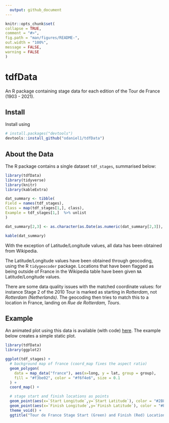 ```yaml
---
  output: github_document
---
```


  <!-- README.md is generated from README.Rmd. Please edit that file -->

  ```r
knitr::opts_chunk$set(
  collapse = TRUE,
  comment = "#>",
  fig.path = "man/figures/README-",
  out.width = "100%",
  message = FALSE,
  warning = FALSE
)
```

# tdfData

An R package containing stage data for each edition of the Tour de France (1903 - 2021).

## Install
Install using

```r
# install.packages("devtools")
devtools::install_github("odaniel1/tdfData")
```

## About the Data

The R package contains a single dataset `tdf_stages`, summarised below:

  ```r
library(tdfData)
library(tidyverse)
library(knitr)
library(kableExtra)

dat_summary <- tibble(
  Field = names(tdf_stages),
  Class = map(tdf_stages[1,], class),
  Example = tdf_stages[1,]  %>% unlist
)

dat_summary[2,3] <- as.character(as.Date(as.numeric(dat_summary[2,3]), origin = "1970-01-01"))

kable(dat_summary)
```

With the exception of Latitude/Longitude values, all data has been obtained from Wikipedia.

The Latitude/Longitude values have been obtained through geocoding, using the R `tidygeocoder` package. Locations that have been flagged as being outside of France in the Wikipedia table have been given `NA` Latitude/Longitude values.

There are some data quality issues with the matched coordinate values: for instance Stage 2 of the 2010 Tour is marked as starting in *Rotterdam*, not *Rotterdam (Netherlands)*. The geocoding then tries to match this to a location in France, landing on *Rue de Rotterdam, Tours*.

## Example

An animated plot using this data is available (with code) [here](https://odaniel1.github.io/posts/2021-06-25-tdf-shape-21/). The example below creates a simple static plot.

```r
library(tdfData)
library(ggplot2)

ggplot(tdf_stages) +
  # background map of france (coord_map fixes the aspect ratio)
  geom_polygon(
    data = map_data("france"), aes(x=long, y = lat, group = group),
    fill = "#f3be02", color = "#f6f4e6", size = 0.1
  ) +
  coord_map() +

  # stage start and finish locations as points
  geom_point(aes(x=`Start Longitude`,y=`Start Latitude`), color = "#2B8C40", alpha = 0.7) +
  geom_point(aes(x=`Finish Longitude`,y=`Finish Latitude`), color = "#F84B30", alpha = 0.7) +
  theme_void() +
  ggtitle("Tour de France Stage Start (Green) and Finish (Red) Locations\n1903 - 2021")
```


